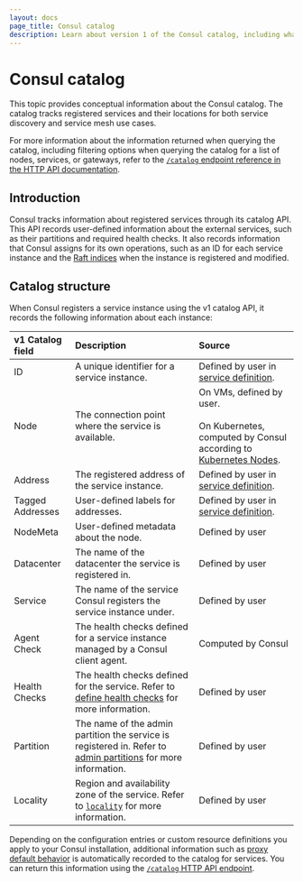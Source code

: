 ```yaml
---
layout: docs
page_title: Consul catalog
description: Learn about version 1 of the Consul catalog, including what Consul servers record when they register a service.
---
```


# Consul catalog

This topic provides conceptual information about the Consul catalog. The catalog tracks registered services and their locations for both service discovery and service mesh use cases.

For more information about the information returned when querying the catalog, including filtering options when querying the catalog for a list of nodes, services, or gateways, refer to the [`/catalog` endpoint reference in the HTTP API documentation](/consul/api-docs/catalog).

## Introduction

Consul tracks information about registered services through its catalog API. This API records user-defined information about the external services, such as their partitions and required health checks. It also records information that Consul assigns for its own operations, such as an ID for each service instance and the [Raft indices](/consul/docs/architecture/consensus) when the instance is registered and modified.

## Catalog structure

When Consul registers a service instance using the v1 catalog API, it records the following information about each instance:

| v1 Catalog field | Description | Source |
| :--------------- | :---------- | :----- |
| ID | A unique identifier for a service instance. | Defined by user in [service definition](/consul/docs/services/configuration/services-configuration-reference#id). |
| Node | The connection point where the service is available.  | On VMs, defined by user. <br /><br /> On Kubernetes, computed by Consul according to [Kubernetes Nodes](https://kubernetes.io/docs/concepts/architecture/nodes/). |
| Address  | The registered address of the service instance. | Defined by user in [service definition](/consul/docs/services/configuration/services-configuration-reference#address). |
| Tagged Addresses | User-defined labels for addresses. | Defined by user in [service definition](/consul/docs/services/configuration/services-configuration-reference#tagged_addresses). |
| NodeMeta | User-defined metadata about the node. | Defined by user |
| Datacenter | The name of the datacenter the service is registered in. | Defined by user |
| Service | The name of the service Consul registers the service instance under. | Defined by user |
| Agent Check | The health checks defined for a service instance managed by a Consul client agent. | Computed by Consul |
| Health Checks | The health checks defined for the service. Refer to [define health checks](/consul/docs/services/usage/checks) for more information. | Defined by user |
| Partition | The name of the admin partition the service is registered in. Refer to [admin partitions](/consul/docs/enterprise/admin-partitions) for more information. | Defined by user |
| Locality | Region and availability zone of the service. Refer to [`locality`](/consul/docs/agent/config/config-files#locality) for more information. | Defined by user |

Depending on the configuration entries or custom resource definitions you apply to your Consul installation, additional information such as [proxy default behavior](/consul/docs/connect/config-entries/proxy-defaults) is automatically recorded to the catalog for services. You can return this information using the [`/catalog` HTTP API endpoint](/consul/api-docs/catalog).
